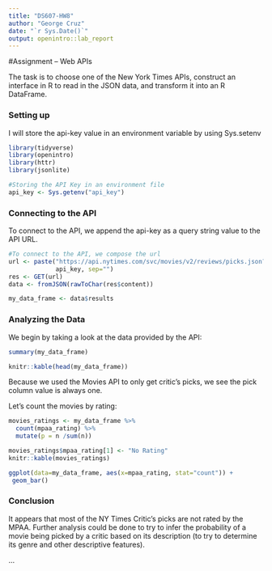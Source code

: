 ```yaml
---
title: "DS607-HW8"
author: "George Cruz"
date: "`r Sys.Date()`"
output: openintro::lab_report
---
```

#Assignment – Web APIs

The task is to choose one of the New York Times APIs, construct an interface in R to read in the JSON data, and
transform it into an R DataFrame.

### Setting up

I will store the api-key value in an environment variable by using Sys.setenv

```r
library(tidyverse)
library(openintro)
library(httr)
library(jsonlite)

#Storing the API Key in an environment file
api_key <- Sys.getenv("api_key")
```

### Connecting to the API
To connect to the API, we append the api-key as a query string value to the API URL.

```r
#To connect to the API, we compose the url
url <- paste("https://api.nytimes.com/svc/movies/v2/reviews/picks.json?api-key=",
             api_key, sep="")
res <- GET(url)
data <- fromJSON(rawToChar(res$content))

my_data_frame <- data$results
```


### Analyzing the Data
We begin by taking a look at the data provided by the API:

```r

summary(my_data_frame)
```


```r
knitr::kable(head(my_data_frame))
```

Because we used the Movies API to only get critic's picks, we see the pick column value is always one. 

Let's count the movies by rating: 
```r
movies_ratings <- my_data_frame %>%
  count(mpaa_rating) %>%
  mutate(p = n /sum(n)) 

movies_ratings$mpaa_rating[1] <- "No Rating"
knitr::kable(movies_ratings)
```


```r
ggplot(data=my_data_frame, aes(x=mpaa_rating, stat="count")) + 
 geom_bar()
```

### Conclusion
It appears that most of the NY Times Critic's picks are not rated by the MPAA.  Further analysis could be done to try to infer the probability of a movie being picked by a critic based on its description (to try to determine its genre and other descriptive features).



...

